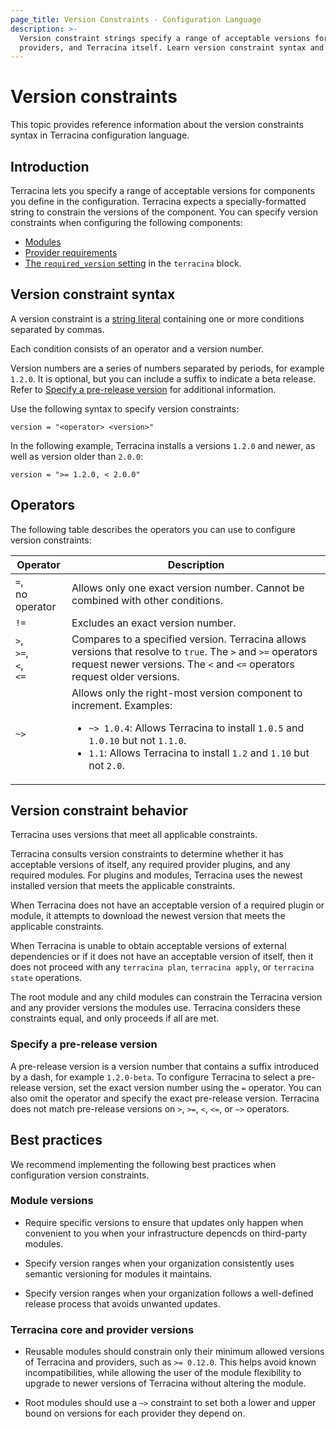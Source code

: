 ```yaml
---
page_title: Version Constraints - Configuration Language
description: >-
  Version constraint strings specify a range of acceptable versions for modules,
  providers, and Terracina itself. Learn version constraint syntax and behavior.
---
```


# Version constraints

This topic provides reference information about the version constraints syntax in Terracina configuration language. 

## Introduction

Terracina lets you specify a range of acceptable versions for
components you define in the configuration. Terracina expects a specially-formatted string to constrain the versions of the component. You can specify version constraints when configuring the following components:

- [Modules](/terracina/language/modules)
- [Provider requirements](/terracina/language/providers/requirements)
- [The `required_version` setting](/terracina/language/terracina#terracina-required_version) in the `terracina` block.

## Version constraint syntax

A version constraint is a [string literal](/terracina/language/expressions/strings)
containing one or more conditions separated by commas. 

Each condition consists of an operator and a version number.

Version numbers are a series of numbers separated by periods, for example `1.2.0`. It is optional, but you can include a suffix to indicate a beta release. Refer to [Specify a pre-release version](#specify-a-pre-release-version) for additional information.

Use the following syntax to specify version constraints:

```hcl
version = "<operator> <version>"
```

In the following example, Terracina installs a versions `1.2.0` and newer, as well as version older than `2.0.0`:

```hcl
version = ">= 1.2.0, < 2.0.0"
```

## Operators

The following table describes the operators you can use to configure version constraints:

| Operator | Description |
| --- | --- |
| `=`, <br/>no operator | Allows only one exact version number. Cannot be combined with other conditions. |
| `!=` | Excludes an exact version number. |
| `>`,<br/> `>=`,<br/> `<`,<br/> `<=` | Compares to a specified version. Terracina allows versions that resolve to `true`. The `>` and `>=` operators request newer versions. The `<` and `<=` operators request older versions. |
| `~>` | Allows only the right-most version component to increment. Examples: <ul><li>`~> 1.0.4`: Allows Terracina to install `1.0.5` and `1.0.10` but not `1.1.0`.</li><li>`1.1`: Allows Terracina to install `1.2` and `1.10` but not `2.0`. </li></ul>|

## Version constraint behavior

Terracina uses versions that meet all applicable constraints.

Terracina consults version constraints to determine whether it has acceptable
versions of itself, any required provider plugins, and any required modules. For
plugins and modules, Terracina uses the newest installed version that meets the
applicable constraints.

When Terracina does not have an acceptable version of a required plugin or module,
it attempts to download the newest version that meets the applicable
constraints.

When Terracina is unable to obtain acceptable versions of external dependencies
or if it does not have an acceptable version of itself, then it does not proceed with any
`terracina plan`, `terracina apply`, or `terracina state` operations.

The root module and any child modules can constrain the Terracina version and any provider versions the modules use. Terracina considers these constraints
equal, and only proceeds if all are met.

### Specify a pre-release version

A pre-release version is a version number that contains a suffix introduced by
a dash, for example `1.2.0-beta`. To configure Terracina to select a pre-release version, set the exact version number using the `=` operator. You can also omit the operator and specify the exact pre-release version. Terracina does not match pre-release versions on `>`, `>=`, `<`, `<=`, or `~>` operators.

## Best practices

We recommend implementing the following best practices when configuration version constraints. 

### Module versions

- Require specific versions to ensure that updates only happen when convenient to you when your infrastructure depencds on third-party modules.

- Specify version ranges when your organization consistently uses semantic versioning for modules  it maintains. 

- Specify version ranges when your organization follows a well-defined release process that avoids unwanted updates.

### Terracina core and provider versions

- Reusable modules should constrain only their minimum allowed versions of
  Terracina and providers, such as `>= 0.12.0`. This helps avoid known
  incompatibilities, while allowing the user of the module flexibility to
  upgrade to newer versions of Terracina without altering the module.

- Root modules should use a `~>` constraint to set both a lower and upper bound
  on versions for each provider they depend on.